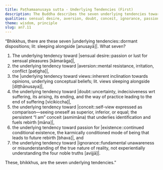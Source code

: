 ```yaml
---
title: Paṭhamaanusaya sutta - Underlying Tendencies (First)
description: The Buddha describes the seven underlying tendencies toward 1) sensual desire, 2) aversion, 3) views, 4) doubt, 5) conceit, 6) passion for existence, and 7) ignorance that are present in living beings.
qualities: sensual desire, aversion, doubt, conceit, ignorance, passion, wrong view
theme: wisdom, principle
slug: an7.11
---
```


“Bhikkhus, there are these seven |underlying tendencies::dormant dispositions; lit: sleeping alongside [anusayā]|. What seven?

1) The underlying tendency toward |sensual desire::passion or lust for sensual pleasures [kāmarāga]|,
2) the underlying tendency toward |aversion::mental resistance, irritation, conflict [paṭigha]|,
3) the |underlying tendency toward views::inherent inclination towards opinions, underlying conceptual beliefs; lit. views sleeping alongside [diṭṭhānusaya]|,
4) the underlying tendency toward |doubt::uncertainty, indecisiveness wrt suffering, its arising, its ending, and the way of practice leading to the end of suffering [vicikiccha]|,
5) the underlying tendency toward |conceit::self-view expressed as comparison—seeing oneself as superior, inferior, or equal; the persistent “I am” conceit (asmimāna) that underlies identification and fuels rebirth [māna]|,
6) the underlying tendency toward passion for |existence::continued conditional existence, the karmically conditioned mode of being that leads to future rebirth [bhava]|, and
7) the underlying tendency toward |ignorance::fundamental unawareness or misunderstanding of the true nature of reality, not experientially understanding the four noble truths [avijjā]|.

These, bhikkhus, are the seven underlying tendencies.”